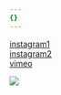 ```yaml
---
{}
---
```

[instagram1](https://www.instagram.com/lenahiriartborde/)\
[instagram2](https://www.instagram.com/ophrysbourdon/)\
[vimeo](https://vimeo.com/lenahiriartborde)

![](src/assets/images/home/home-lena.gif)
